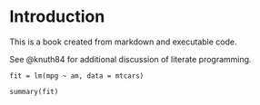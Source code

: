 # Introduction

This is a book created from markdown and executable code.

See @knuth84 for additional discussion of literate programming.

```webr-r
fit = lm(mpg ~ am, data = mtcars)

summary(fit)
```
